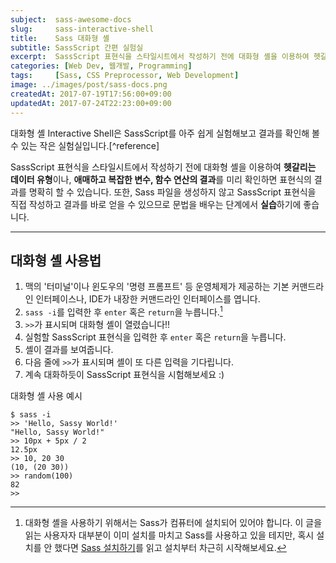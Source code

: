 ```yaml
---
subject:  sass-awesome-docs
slug:     sass-interactive-shell
title:    Sass 대화형 셸
subtitle: SassScript 간편 실험실
excerpt:  SassScript 표현식을 스타일시트에서 작성하기 전에 대화형 셸을 이용하여 헷갈리는 데이터 유형이나, 애매하고 복잡한 변수, 함수 연산의 결과를 미리 확인하면 표현식의 결과를 명확히 할 수 있습니다.
categories: [Web Dev, 웹개발, Programming]
tags:     [Sass, CSS Preprocessor, Web Development]
image: ../images/post/sass-docs.png
createdAt: 2017-07-19T17:56:00+09:00
updatedAt: 2017-07-24T22:23:00+09:00
---
```


<div className="lead">
    대화형 셸 <SideBySide>Interactive Shell</SideBySide>은 SassScript를 아주 쉽게 실험해보고 결과를 확인해 볼 수 있는 작은 실험실입니다.[^reference]
</div>

SassScript 표현식을 스타일시트에서 작성하기 전에 대화형 셸을 이용하여 **헷갈리는 데이터 유형**이나, **애매하고 복잡한 변수, 함수 연산의 결과**를 미리 확인하면 표현식의 결과를 명확히 할 수 있습니다.
또한, Sass 파일을 생성하지 않고 SassScript 표현식을 직접 작성하고 결과를 바로 얻을 수 있으므로 문법을 배우는 단계에서 **실습**하기에 좋습니다.

***

## 대화형 셸 사용법

1. 맥의 '터미널'이나 윈도우의 '명령 프롬프트' 등 운영체제가 제공하는 기본 커맨드라인 인터페이스나, IDE가 내장한 커맨드라인 인터페이스를 엽니다.
2. `sass -i`를 입력한 후 `enter` 혹은 `return`을 누릅니다.[^install]
3. `>>`가 표시되며 대화형 셸이 열렸습니다!!
4. 실험할 SassScript 표현식을 입력한 후 `enter` 혹은 `return`을 누릅니다.
5. 셸이 결과를 보여줍니다.
6. 다음 줄에 `>>`가 표시되며 셸이 또 다른 입력을 기다립니다.
7. 계속 대화하듯이 SassScript 표현식을 시험해보세요 :)

<p className="code-label">대화형 셸 사용 예시</p>

```shell
$ sass -i
>> 'Hello, Sassy World!'
"Hello, Sassy World!"
>> 10px + 5px / 2
12.5px
>> 10, 20 30
(10, (20 30))
>> random(100)
82
>>
```

[^reference]: [원문](https://sass-lang.com/documentation/file.SASS_REFERENCE.html#Interactive_Shell)
[^install]: 대화형 셸을 사용하기 위해서는 Sass가 컴퓨터에 설치되어 있어야 합니다. 이 글을 읽는 사용자자 대부분이 이미 설치를 마치고 Sass를 사용하고 있을 테지만, 혹시 설치를 안 했다면 [Sass 설치하기](https://sass-lang.com/install)를 읽고 설치부터 차근히 시작해보세요.

